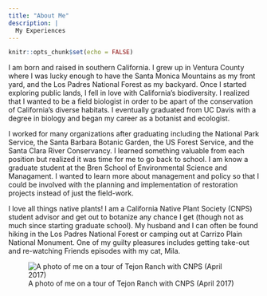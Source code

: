 ```yaml
---
title: "About Me"
description: |
  My Experiences 
---
```


```r
knitr::opts_chunk$set(echo = FALSE)
```

I am born and raised in southern California. I grew up in Ventura County where I was lucky enough to have the Santa Monica Mountains as my front yard, and the Los Padres National Forest as my backyard. Once I started exploring public lands, I fell in love with California's biodiversity. I realized that I wanted to be a field biologist in order to be apart of the conservation of California's diverse habitats. I eventually graduated from UC Davis with a degree in biology and began my career as a botanist and ecologist. 

I worked for many organizations after graduating including the National Park Service, the Santa Barbara Botanic Garden, the US Forest Service, and the Santa Clara River Conservancy. I learned something valuable from each position but realized it was time for me to go back to school. I am know a graduate student at the Bren School of Environmental Science and Managament. I wanted to learn more about management and policy so that I could be involved with the planning and implementation of restoration projects instead of just the field-work. 

I love all things native plants! I am a California Native Plant Society (CNPS) student advisor and get out to botanize any chance I get (though not as much since starting graduate school). My husband and I can often be found hiking in the Los Padres National Forest or camping out at Carrizo Plain National Monument. One of my guilty pleasures includes getting take-out and re-watching Friends episodes with my cat, Mila. 

![A photo of me on a tour of Tejon Ranch with CNPS (April 2017)](tejon.jpeg)




